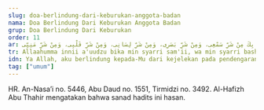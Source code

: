 ```yaml
---
slug: doa-berlindung-dari-keburukan-anggota-badan
nama: Doa Berlindung Dari Keburukan Anggota Badan
grup: Doa Berlindung Dari Keburukan
order: 11
ar: اَللَّهُمَّ إِنِّى أَعُوذُ بِكَ مِنْ شَرِّ سَمْعِى، وَمِنْ شَرِّ بَصَرِى، وَمِنْ شَرِّ لِسَانِى، وَمِنْ شَرِّ قَلْبِى، وَمِنْ شَرِّ مَنِيِّى
tr: Allaahumma innii a'uudzu bika min syarri sam'ii, wa min syarri bashorii, wa min syarri lisaanii, wa min syarri qolbii, wa min syarri maniyyii.
idn: Ya Allah, aku berlindung kepada-Mu dari kejelekan pada pendengaranku, kejelekan pada penglihatanku, kejelekan pada lisanku, kejelekan pada hatiku, dan kejelekan pada mani atau kemaluanku.
tag: ["umum"]
---
```


HR. An-Nasa’i no. 5446, Abu Daud no. 1551, Tirmidzi no. 3492. Al-Hafizh Abu Thahir mengatakan bahwa sanad hadits ini hasan.
